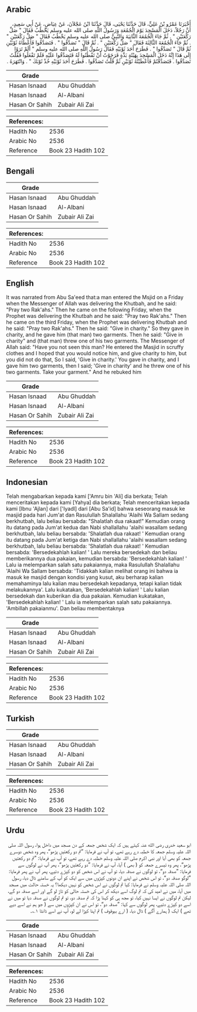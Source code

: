 ## Arabic


<div dir="rtl" lang="ar" style={{fontSize:'larger',backgroundColor:'#f8f9fa',padding:20}}>
أَخْبَرَنَا عَمْرُو بْنُ عَلِيٍّ، قَالَ حَدَّثَنَا يَحْيَى، قَالَ حَدَّثَنَا ابْنُ عَجْلاَنَ، عَنْ عِيَاضٍ، عَنْ أَبِي سَعِيدٍ، أَنَّ رَجُلاً، دَخَلَ الْمَسْجِدَ يَوْمَ الْجُمُعَةِ وَرَسُولُ اللَّهِ صلى الله عليه وسلم يَخْطُبُ فَقَالَ ‏"‏ صَلِّ رَكْعَتَيْنِ ‏"‏ ‏.‏ ثُمَّ جَاءَ الْجُمُعَةَ الثَّانِيَةَ وَالنَّبِيُّ صلى الله عليه وسلم يَخْطُبُ فَقَالَ ‏"‏ صَلِّ رَكْعَتَيْنِ ‏"‏ ‏.‏ ثُمَّ جَاءَ الْجُمُعَةَ الثَّالِثَةَ فَقَالَ ‏"‏ صَلِّ رَكْعَتَيْنِ ‏"‏ ‏.‏ ثُمَّ قَالَ ‏"‏ تَصَدَّقُوا ‏"‏ ‏.‏ فَتَصَدَّقُوا فَأَعْطَاهُ ثَوْبَيْنِ ثُمَّ قَالَ ‏"‏ تَصَدَّقُوا ‏"‏ ‏.‏ فَطَرَحَ أَحَدَ ثَوْبَيْهِ فَقَالَ رَسُولُ اللَّهِ صلى الله عليه وسلم ‏"‏ أَلَمْ تَرَوْا إِلَى هَذَا إِنَّهُ دَخَلَ الْمَسْجِدَ بِهَيْئَةٍ بَذَّةٍ فَرَجَوْتُ أَنْ تَفْطُنُوا لَهُ فَتَصَدَّقُوا عَلَيْهِ فَلَمْ تَفْعَلُوا فَقُلْتُ تَصَدَّقُوا ‏.‏ فَتَصَدَّقْتُمْ فَأَعْطَيْتُهُ ثَوْبَيْنِ ثُمَّ قُلْتُ تَصَدَّقُوا ‏.‏ فَطَرَحَ أَحَدَ ثَوْبَيْهِ خُذْ ثَوْبَكَ ‏"‏ ‏.‏ وَانْتَهَرَهُ ‏.‏
</div>
<div style={{backgroundColor:'#f8f9fa',padding:20, marginBottom: 10}}><table> <thead> <tr> <th>Grade</th> <th></th> </tr> </thead> <tbody> <tr><td>Hasan Isnaad</td><td>Abu Ghuddah</td></tr><tr><td>Hasan Isnaad</td><td>Al-Albani</td></tr><tr><td>Hasan Or Sahih</td><td>Zubair Ali Zai</td></tr></tbody></table><table> <thead> <tr> <th>References:</th> <th></th> </tr> </thead> <tbody><tr><td>Hadith No</td><td>2536</td></tr><tr><td>Arabic No</td><td>2536</td></tr><tr><td>Reference</td><td>Book 23 Hadith 102</td></tr></tbody></table></div>

## Bengali


<div dir="ltr" lang="bn" style={{fontSize:'larger',backgroundColor:'#f8f9fa',padding:20}}>

</div>
<div style={{backgroundColor:'#f8f9fa',padding:20, marginBottom: 10}}><table> <thead> <tr> <th>Grade</th> <th></th> </tr> </thead> <tbody> <tr><td>Hasan Isnaad</td><td>Abu Ghuddah</td></tr><tr><td>Hasan Isnaad</td><td>Al-Albani</td></tr><tr><td>Hasan Or Sahih</td><td>Zubair Ali Zai</td></tr></tbody></table><table> <thead> <tr> <th>References:</th> <th></th> </tr> </thead> <tbody><tr><td>Hadith No</td><td>2536</td></tr><tr><td>Arabic No</td><td>2536</td></tr><tr><td>Reference</td><td>Book 23 Hadith 102</td></tr></tbody></table></div>

## English


<div dir="ltr" lang="en" style={{fontSize:'larger',backgroundColor:'#f8f9fa',padding:20}}>
It was narrated from Abu Sa'eed that:a man entered the Msjid on a Friday when the Messenger of Allah was delivering the Khutbah, and he said: "Pray two Rak'ahs." Then he came on the following Friday, when the Prophet was delivering the Khutbah and he said: "Pray two Rak'ahs." Then he came on the third Friday, when the Prophet was delivering Khutbah and he said: "Pray two Rak'ahs." Then he said: "Give in charity." So they gave in charity, and he gave him (that man) two garments. Then he said: "Give in charity" and (that man) threw one of his two garments. The Messenger of Allah said: "Have you not seen this man? He entered the Masjid in scruffy clothes and I hoped that you would notice him, and give charity to him, but you did not do that, So I said, 'Give in charity.' You gave in charity, and I gave him two garments, then I said; 'Give in charity' and he threw one of his two garments. Take your garment." And he rebuked him
</div>
<div style={{backgroundColor:'#f8f9fa',padding:20, marginBottom: 10}}><table> <thead> <tr> <th>Grade</th> <th></th> </tr> </thead> <tbody> <tr><td>Hasan Isnaad</td><td>Abu Ghuddah</td></tr><tr><td>Hasan Isnaad</td><td>Al-Albani</td></tr><tr><td>Hasan Or Sahih</td><td>Zubair Ali Zai</td></tr></tbody></table><table> <thead> <tr> <th>References:</th> <th></th> </tr> </thead> <tbody><tr><td>Hadith No</td><td>2536</td></tr><tr><td>Arabic No</td><td>2536</td></tr><tr><td>Reference</td><td>Book 23 Hadith 102</td></tr></tbody></table></div>

## Indonesian


<div dir="ltr" lang="id" style={{fontSize:'larger',backgroundColor:'#f8f9fa',padding:20}}>
Telah mengabarkan kepada kami ['Amru bin 'Ali] dia berkata; Telah menceritakan kepada kami [Yahya] dia berkata; Telah menceritakan kepada kami [Ibnu 'Ajlan] dari ['Iyadl] dari [Abu Sa'id] bahwa seseorang masuk ke masjid pada hari Jum'at dan Rasulullah Shalallahu 'Alaihi Wa Sallam sedang berkhutbah, lalu beliau bersabda: "Shalatlah dua rakaat!" Kemudian orang itu datang pada Jum'at kedua dan Nabi shallallahu 'alaihi wasallam sedang berkhutbah, lalu beliau bersabda: 'Shalatlah dua rakaat! ' Kemudian orang itu datang pada Jum'at ketiga dan Nabi shallallahu 'alaihi wasallam sedang berkhutbah, lalu beliau bersabda: 'Shalatlah dua rakaat! ' Kemudian bersabda: 'Bersedekahlah kalian! ' Lalu mereka bersedekah dan beliau memberikannya dua pakaian, kemudian bersabda: 'Bersedekahlah kalian! ' Lalu ia melemparkan salah satu pakaiannya, maka Rasulullah Shalallahu 'Alaihi Wa Sallam bersabda: 'Tidakkah kalian melihat orang ini bahwa ia masuk ke masjid dengan kondisi yang kusut, aku berharap kalian memahaminya lalu kalian mau bersedekah kepadanya, tetapi kalian tidak melakukannya'. Lalu kukatakan, 'Bersedekahlah kalian! ' Lalu kalian bersedekah dan kuberikan dia dua pakaian. Kemudian kukatakan, 'Bersedekahlah kalian! ' Lalu ia melemparkan salah satu pakaiannya. 'Ambillah pakaianmu'. Dan beliau membentaknya
</div>
<div style={{backgroundColor:'#f8f9fa',padding:20, marginBottom: 10}}><table> <thead> <tr> <th>Grade</th> <th></th> </tr> </thead> <tbody> <tr><td>Hasan Isnaad</td><td>Abu Ghuddah</td></tr><tr><td>Hasan Isnaad</td><td>Al-Albani</td></tr><tr><td>Hasan Or Sahih</td><td>Zubair Ali Zai</td></tr></tbody></table><table> <thead> <tr> <th>References:</th> <th></th> </tr> </thead> <tbody><tr><td>Hadith No</td><td>2536</td></tr><tr><td>Arabic No</td><td>2536</td></tr><tr><td>Reference</td><td>Book 23 Hadith 102</td></tr></tbody></table></div>

## Turkish


<div dir="ltr" lang="tr" style={{fontSize:'larger',backgroundColor:'#f8f9fa',padding:20}}>

</div>
<div style={{backgroundColor:'#f8f9fa',padding:20, marginBottom: 10}}><table> <thead> <tr> <th>Grade</th> <th></th> </tr> </thead> <tbody> <tr><td>Hasan Isnaad</td><td>Abu Ghuddah</td></tr><tr><td>Hasan Isnaad</td><td>Al-Albani</td></tr><tr><td>Hasan Or Sahih</td><td>Zubair Ali Zai</td></tr></tbody></table><table> <thead> <tr> <th>References:</th> <th></th> </tr> </thead> <tbody><tr><td>Hadith No</td><td>2536</td></tr><tr><td>Arabic No</td><td>2536</td></tr><tr><td>Reference</td><td>Book 23 Hadith 102</td></tr></tbody></table></div>

## Urdu


<div dir="rtl" lang="ur" style={{fontSize:'larger',backgroundColor:'#f8f9fa',padding:20}}>
ابو سعید خدری رضی الله عنہ کہتے ہیں کہ ایک شخص جمعہ کے دن مسجد میں داخل ہوا، رسول اللہ صلی اللہ علیہ وسلم جمعہ کا خطبہ دے رہے تھے، تو آپ نے فرمایا: ”تم دو رکعتیں پڑھو“، پھر وہ شخص دوسرے جمعہ کو بھی آیا اور نبی اکرم صلی اللہ علیہ وسلم خطبہ دے رہے تھے، تو آپ نے فرمایا: ”تم دو رکعتیں پڑھو“، پھر وہ تیسرے جمعہ کو ( بھی ) آیا، آپ نے فرمایا: ”دو رکعتیں پڑھو“، پھر آپ نے لوگوں سے فرمایا: ”صدقہ دو“، تو لوگوں نے صدقہ دیا، تو آپ نے اس شخص کو دو کپڑے دئیے، پھر آپ نے پھر فرمایا: ”لوگو صدقہ دو“، تو اس شخص نے اپنے ان دونوں کپڑوں میں سے ایک کو آپ کے سامنے ڈال دیا، رسول اللہ صلی اللہ علیہ وسلم نے فرمایا: کیا تم لوگوں نے اس شخص کو نہیں دیکھا؟ یہ خستہ حالت میں مسجد میں آیا، میں نے امید کی کہ تم لوگ اسے دیکھ کر اس کی خستہ حالی کو تاڑ لو گے اور اسے صدقہ دو گے، لیکن تم لوگوں نے ایسا نہیں کیا، تو مجھ ہی کو کہنا پڑا کہ تم صدقہ دو، تو تم لوگوں نے صدقہ دیا تو میں نے اسے دو کپڑے دئیے، پھر لوگوں سے کہا: ”صدقہ دو“، تو اس نے ان کپڑوں میں سے ( جو ہم نے اسے دیے تھے ) ایک ( ہمارے آگے ) ڈال دیا، ( ارے بیوقوف ) تم اپنا کپڑا لے لو، آپ نے اسے ڈانٹا ۱؎۔
</div>
<div style={{backgroundColor:'#f8f9fa',padding:20, marginBottom: 10}}><table> <thead> <tr> <th>Grade</th> <th></th> </tr> </thead> <tbody> <tr><td>Hasan Isnaad</td><td>Abu Ghuddah</td></tr><tr><td>Hasan Isnaad</td><td>Al-Albani</td></tr><tr><td>Hasan Or Sahih</td><td>Zubair Ali Zai</td></tr></tbody></table><table> <thead> <tr> <th>References:</th> <th></th> </tr> </thead> <tbody><tr><td>Hadith No</td><td>2536</td></tr><tr><td>Arabic No</td><td>2536</td></tr><tr><td>Reference</td><td>Book 23 Hadith 102</td></tr></tbody></table></div>